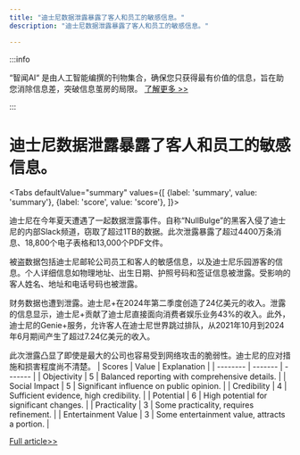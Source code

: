 ```yaml
---
title: "迪士尼数据泄露暴露了客人和员工的敏感信息。"
description: "迪士尼数据泄露暴露了客人和员工的敏感信息。"

---
```



:::info

“智闻AI“ 是由人工智能编撰的刊物集合，确保您只获得最有价值的信息，旨在助您消除信息差，突破信息茧房的局限。  [了解更多 >>](/)

:::

# 迪士尼数据泄露暴露了客人和员工的敏感信息。


<Tabs
	defaultValue="summary"
	values={[
	{label: 'summary', value: 'summary'},
	{label: 'score', value: 'score'},
]}>
<TabItem value="summary">


迪士尼在今年夏天遭遇了一起数据泄露事件。自称“NullBulge”的黑客入侵了迪士尼的内部Slack频道，窃取了超过1TB的数据。此次泄露暴露了超过4400万条消息、18,800个电子表格和13,000个PDF文件。

被盗数据包括迪士尼邮轮公司员工和客人的敏感信息，以及迪士尼乐园游客的信息。个人详细信息如物理地址、出生日期、护照号码和签证信息被泄露。受影响的客人姓名、地址和电话号码也被泄露。

财务数据也遭到泄露。迪士尼+在2024年第二季度创造了24亿美元的收入。泄露的信息显示，迪士尼+贡献了迪士尼直接面向消费者娱乐业务43%的收入。此外，迪士尼的Genie+服务，允许客人在迪士尼世界跳过排队，从2021年10月到2024年6月期间产生了超过7.24亿美元的收入。

此次泄露凸显了即使是最大的公司也容易受到网络攻击的脆弱性。迪士尼的应对措施和损害程度尚不清楚。
</TabItem>
<TabItem value="score">
	| Scores     | Value   | Explanation |
	| -------- | ------- | ------- |
	| Objectivity  | 5    | Balanced reporting with comprehensive details.    |
	| Social Impact | 5     | Significant influence on public opinion.    |
	| Credibility    | 4    | Sufficient evidence, high credibility.    |
	| Potential    | 6    | High potential for significant changes.    |
	| Practicality    | 3    | Some practicality, requires refinement.    |
	| Entertainment Value    | 3    | Some entertainment value, attracts a portion.    |
</TabItem>
</Tabs>

[Full article>>](https://sea.mashable.com/tech/34142/disney-data-breach-disneyland-disney-cruise-guests-and-employees-personal-info-leaked)
